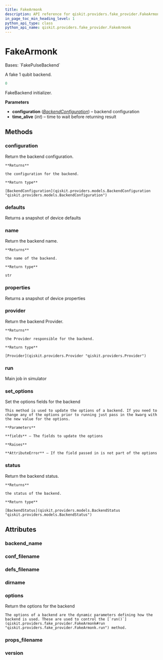 ```yaml
---
title: FakeArmonk
description: API reference for qiskit.providers.fake_provider.FakeArmonk
in_page_toc_min_heading_level: 1
python_api_type: class
python_api_name: qiskit.providers.fake_provider.FakeArmonk
---
```


# FakeArmonk

<Class id="qiskit.providers.fake_provider.FakeArmonk" github="https://github.com/qiskit/qiskit/tree/stable/0.24/qiskit/providers/fake_provider/backends/armonk/fake_armonk.py" signature="FakeArmonk">
  Bases: `FakePulseBackend`

  A fake 1 qubit backend.

  ```python
  0
  ```

  FakeBackend initializer.

  **Parameters**

  *   **configuration** ([*BackendConfiguration*](qiskit.providers.models.BackendConfiguration "qiskit.providers.models.BackendConfiguration")) – backend configuration
  *   **time\_alive** (*int*) – time to wait before returning result

  ## Methods

  <span id="qiskit-providers-fake-provider-fakearmonk-configuration" />

  ### configuration

  <Function id="qiskit.providers.fake_provider.FakeArmonk.configuration" signature="FakeArmonk.configuration()">
    Return the backend configuration.

    **Returns**

    the configuration for the backend.

    **Return type**

    [BackendConfiguration](qiskit.providers.models.BackendConfiguration "qiskit.providers.models.BackendConfiguration")
  </Function>

  <span id="qiskit-providers-fake-provider-fakearmonk-defaults" />

  ### defaults

  <Function id="qiskit.providers.fake_provider.FakeArmonk.defaults" signature="FakeArmonk.defaults()">
    Returns a snapshot of device defaults
  </Function>

  <span id="qiskit-providers-fake-provider-fakearmonk-name" />

  ### name

  <Function id="qiskit.providers.fake_provider.FakeArmonk.name" signature="FakeArmonk.name()">
    Return the backend name.

    **Returns**

    the name of the backend.

    **Return type**

    str
  </Function>

  <span id="qiskit-providers-fake-provider-fakearmonk-properties" />

  ### properties

  <Function id="qiskit.providers.fake_provider.FakeArmonk.properties" signature="FakeArmonk.properties()">
    Returns a snapshot of device properties
  </Function>

  <span id="qiskit-providers-fake-provider-fakearmonk-provider" />

  ### provider

  <Function id="qiskit.providers.fake_provider.FakeArmonk.provider" signature="FakeArmonk.provider()">
    Return the backend Provider.

    **Returns**

    the Provider responsible for the backend.

    **Return type**

    [Provider](qiskit.providers.Provider "qiskit.providers.Provider")
  </Function>

  <span id="qiskit-providers-fake-provider-fakearmonk-run" />

  ### run

  <Function id="qiskit.providers.fake_provider.FakeArmonk.run" signature="FakeArmonk.run(run_input, **kwargs)">
    Main job in simulator
  </Function>

  <span id="qiskit-providers-fake-provider-fakearmonk-set-options" />

  ### set\_options

  <Function id="qiskit.providers.fake_provider.FakeArmonk.set_options" signature="FakeArmonk.set_options(**fields)">
    Set the options fields for the backend

    This method is used to update the options of a backend. If you need to change any of the options prior to running just pass in the kwarg with the new value for the options.

    **Parameters**

    **fields** – The fields to update the options

    **Raises**

    **AttributeError** – If the field passed in is not part of the options
  </Function>

  <span id="qiskit-providers-fake-provider-fakearmonk-status" />

  ### status

  <Function id="qiskit.providers.fake_provider.FakeArmonk.status" signature="FakeArmonk.status()">
    Return the backend status.

    **Returns**

    the status of the backend.

    **Return type**

    [BackendStatus](qiskit.providers.models.BackendStatus "qiskit.providers.models.BackendStatus")
  </Function>

  ## Attributes

  ### backend\_name

  <Attribute id="qiskit.providers.fake_provider.FakeArmonk.backend_name" name="backend_name" attributeValue="= 'fake_armonk'" />

  ### conf\_filename

  <Attribute id="qiskit.providers.fake_provider.FakeArmonk.conf_filename" name="conf_filename" attributeValue="= 'conf_armonk.json'" />

  ### defs\_filename

  <Attribute id="qiskit.providers.fake_provider.FakeArmonk.defs_filename" name="defs_filename" attributeValue="= 'defs_armonk.json'" />

  ### dirname

  <Attribute id="qiskit.providers.fake_provider.FakeArmonk.dirname" name="dirname" attributeValue="= '/home/computertreker/git/qiskit/qiskit/.tox/docs/lib/python3.8/site-packages/qiskit/providers/fake_provider/backends/armonk'" />

  ### options

  <Attribute id="qiskit.providers.fake_provider.FakeArmonk.options" name="options">
    Return the options for the backend

    The options of a backend are the dynamic parameters defining how the backend is used. These are used to control the [`run()`](qiskit.providers.fake_provider.FakeArmonk#run "qiskit.providers.fake_provider.FakeArmonk.run") method.
  </Attribute>

  ### props\_filename

  <Attribute id="qiskit.providers.fake_provider.FakeArmonk.props_filename" name="props_filename" attributeValue="= 'props_armonk.json'" />

  ### version

  <Attribute id="qiskit.providers.fake_provider.FakeArmonk.version" name="version" attributeValue="= 1" />
</Class>

